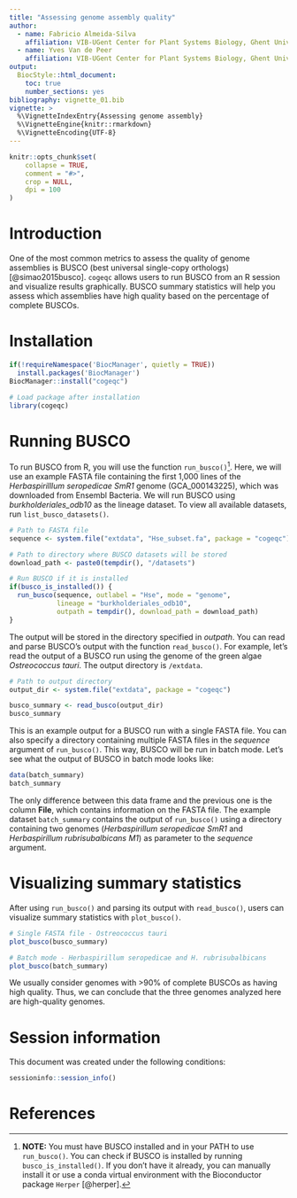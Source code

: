 ```yaml
---
title: "Assessing genome assembly quality"
author: 
  - name: Fabricio Almeida-Silva
    affiliation: VIB-UGent Center for Plant Systems Biology, Ghent University, Ghent, Belgium
  - name: Yves Van de Peer
    affiliation: VIB-UGent Center for Plant Systems Biology, Ghent University, Ghent, Belgium
output: 
  BiocStyle::html_document:
    toc: true
    number_sections: yes
bibliography: vignette_01.bib
vignette: >
  %\VignetteIndexEntry{Assessing genome assembly}
  %\VignetteEngine{knitr::rmarkdown}
  %\VignetteEncoding{UTF-8}  
---
```


```r
knitr::opts_chunk$set(
    collapse = TRUE,
    comment = "#>",
    crop = NULL,
    dpi = 100
)
```

# Introduction

One of the most common metrics to assess the quality of genome assemblies is BUSCO (best universal single-copy orthologs) [@simao2015busco]. `cogeqc` allows users to run BUSCO from an R session and visualize results graphically. BUSCO summary statistics will help you assess which assemblies have high quality based on the percentage of complete BUSCOs.

# Installation

```r
if(!requireNamespace('BiocManager', quietly = TRUE))
  install.packages('BiocManager')
BiocManager::install("cogeqc")
```

```r
# Load package after installation
library(cogeqc)
```

# Running BUSCO

To run BUSCO from R, you will use the function `run_busco()`[^1]. Here, we will use an example FASTA file containing the first 1,000 lines of the *Herbaspirilllum seropedicae SmR1* genome (GCA_000143225), which was downloaded from Ensembl Bacteria. We will run BUSCO using *burkholderiales_odb10* as the lineage dataset. To view all available datasets, run `list_busco_datasets()`.

[^1]: **NOTE:** You must have BUSCO installed and in your PATH to use `run_busco()`. You can check if BUSCO is installed by running `busco_is_installed()`. If you don't have it already, you can manually install it or use a conda virtual environment with the Bioconductor package `Herper` [@herper].

```r
# Path to FASTA file
sequence <- system.file("extdata", "Hse_subset.fa", package = "cogeqc")

# Path to directory where BUSCO datasets will be stored
download_path <- paste0(tempdir(), "/datasets")

# Run BUSCO if it is installed
if(busco_is_installed()) {
  run_busco(sequence, outlabel = "Hse", mode = "genome",
            lineage = "burkholderiales_odb10",
            outpath = tempdir(), download_path = download_path)
}
```

The output will be stored in the directory specified in *outpath*. You can read and parse BUSCO's output with the function `read_busco()`. For example, let's read the output of a BUSCO run using the genome of the green algae *Ostreococcus tauri*. The output directory is `/extdata`.

```r
# Path to output directory
output_dir <- system.file("extdata", package = "cogeqc")

busco_summary <- read_busco(output_dir)
busco_summary
```

This is an example output for a BUSCO run with a single FASTA file. You can also specify a directory containing multiple FASTA files in the *sequence* argument of `run_busco()`. This way, BUSCO will be run in batch mode. Let's see what the output of BUSCO in batch mode looks like:

```r
data(batch_summary)
batch_summary
```

The only difference between this data frame and the previous one is the column **File**, which contains information on the FASTA file. The example dataset `batch_summary` contains the output of `run_busco()` using a directory containing two genomes (*Herbaspirillum seropedicae SmR1* and *Herbaspirillum rubrisubalbicans M1*) as parameter to the *sequence* argument.

# Visualizing summary statistics

After using `run_busco()` and parsing its output with `read_busco()`, users can visualize summary statistics with `plot_busco()`.

```r
# Single FASTA file - Ostreococcus tauri
plot_busco(busco_summary)

# Batch mode - Herbaspirillum seropedicae and H. rubrisubalbicans
plot_busco(batch_summary)
```

We usually consider genomes with >90% of complete BUSCOs as having high quality. Thus, we can conclude that the three genomes analyzed here are high-quality genomes.

# Session information {.unnumbered}

This document was created under the following conditions:

```r
sessioninfo::session_info()
```

# References {.unnumbered}

